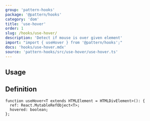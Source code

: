 ```yaml
---
group: 'pattern-hooks'
package: '@pattern/hooks'
category: 'dom'
title: 'use-hover'
order: 1
slug: /hooks/use-hover/
description: 'Detect if mouse is over given element'
import: "import { useHover } from '@pattern/hooks';"
docs: 'hooks/use-hover.mdx'
source: 'pattern-hooks/src/use-hover/use-hover.ts'
---
```



## Usage

<Demo data={HooksDemos.useHoverDemo} />

## Definition

```tsx
function useHover<T extends HTMLElement = HTMLDivElement>(): {
  ref: React.MutableRefObject<T>;
  hovered: boolean;
};
```
